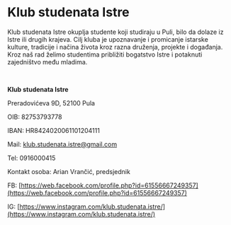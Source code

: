 # Klub studenata Istre

Klub studenata Istre okuplja studente koji studiraju u Puli, bilo da dolaze iz Istre ili drugih krajeva. Cilj kluba je upoznavanje i promicanje istarske kulture, tradicije i načina života kroz razna druženja, projekte i događanja. Kroz naš rad želimo studentima približiti bogatstvo Istre i potaknuti zajedništvo među mladima.

<br />

<strong>Klub studenata Istre</strong>

Preradovićeva 9D, 52100 Pula

OIB: 82753793778

IBAN: HR8424020061101204111

Mail: [klub.studenata.istre@gmail.com](mailto:klub.studenata.istre@gmail.com)

Tel: 0916000415

Kontakt osoba: Arian Vrančić, predsjednik

FB: [https://web.facebook.com/profile.php?id=61556667249357](https://web.facebook.com/profile.php?id=61556667249357)

IG: [https://www.instagram.com/klub.studenata.istre/](https://www.instagram.com/klub.studenata.istre/)
